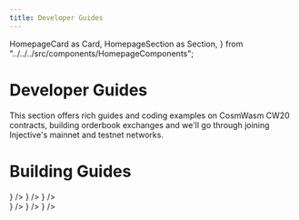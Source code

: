 ```yaml
---
title: Developer Guides
---
```


  HomepageCard as Card,
  HomepageSection as Section,
} from "../../../src/components/HomepageComponents";



# Developer Guides

This section offers rich guides and coding examples on CosmWasm CW20 contracts, building orderbook exchanges and we'll go  through joining Injective's mainnet and testnet networks.
# Building Guides


<Section title="Guides to get you started building on Injective." id="guides" hasSubSections >
  <Section title= "">
   <Card
      title="Build your DEX on Injective"
      description="This document describes how to build an orderbook exchange."
      to="./exchange/"
      icon={<BuilddexIcon />}
   /> 
    <Card
      title="CosmWasm on Injective"
      description="This document describes how to build a dApp using CosmWasm."
      to="./cosmwasm-dapps/"
      icon={<CosmwasmIcon />}
    /> 
    <Card
      title="Injective Hackathon 2023" 
      description="Video guides and workshops from the Injective tech team."
      to="https://www.youtube.com/playlist?list=PLTS_stt4XpDC3isu2cnBGpfviy3y7_Egu"
      icon={<YoutubeIcon />}
    />
    </Section>
</Section>



<Section title="Run a Node Guides" id="web-sdks" hasSubSections >
  <Section title= "">
    <Card
      title="Mainnet Chain Upgrades"
      description="Upgrade your node to the latest update."
      to="../../nodes/Validators/mainnet/Canonical_Chain_Upgrade/canonical-chain-upgrade/"
      icon={<ChainupIcon />}
   /> 
   <Card
      title="Join Injective Mainnet"
      description="Injective tech fundamentals to start building on Injective."
      to="../../nodes/RunNode/mainnet/"
      icon={<DistributedIcon />}
   /> 
    <Card
      title="Join Injective Testnet"
      description="Set up your tools and build on Injective."
      to="../../nodes/RunNode/testnet/"
      icon={<Distributed2Icon />}
    /> 
    </Section>
</Section>
